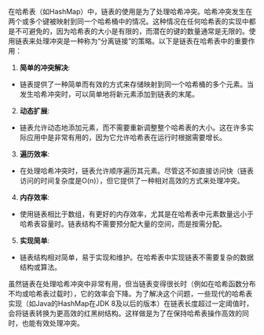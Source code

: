 在哈希表（如HashMap）中，链表的使用是为了处理哈希冲突。哈希冲突发生在两个或多个键被映射到同一个哈希桶中的情况。这种情况在任何哈希表的实现中都是不可避免的，因为哈希表的大小是有限的，而潜在的键的数量通常是无限的。使用链表来处理冲突是一种称为“分离链接”的策略。以下是链表在哈希表中的重要作用：

1. **简单的冲突解决**:
- 链表提供了一种简单而有效的方式来存储映射到同一个哈希桶的多个元素。当发生哈希冲突时，可以简单地将新元素添加到链表的末尾。

2. **动态扩展**:
- 链表允许动态地添加元素，而不需要重新调整整个哈希表的大小。这在许多实际应用中是非常有用的，因为它允许哈希表在运行时根据需要增长。

3. **遍历效率**:
- 在处理哈希冲突时，链表允许顺序遍历其元素。尽管这不如直接访问快（链表访问的时间复杂度是O(n)），但它提供了一种相对高效的方式来处理冲突。

4. **内存效率**:
- 使用链表相比于数组，有更好的内存效率，尤其是在哈希表中元素数量远小于哈希表容量时。链表结构不需要预分配大量的空间，而是按需分配。

5. **实现简单**:
- 链表结构相对简单，易于实现和维护。在哈希表中实现链表不需要复杂的数据结构或算法。

虽然链表在处理哈希冲突中非常有用，但当链表变得很长时（例如在哈希函数分布不均或哈希表过载时），它的效率会下降。为了解决这个问题，一些现代的哈希表实现（如Java的HashMap在JDK 8及以后的版本）在链表长度超过一定阈值时，会将链表转换为更高效的红黑树结构。这样做是为了在保持哈希表操作高效的同时，也能有效处理冲突。